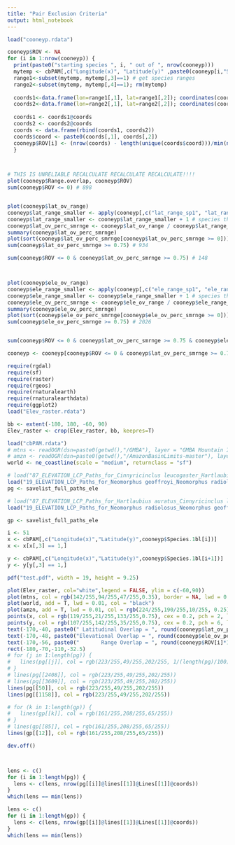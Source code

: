 ```yaml
---
title: "Pair Exclusion Criteria"
output: html_notebook
---
```



```r
load("cooneyp.rdata")

cooneyp$ROV <- NA
for (i in 1:nrow(cooneyp)) {
  print(paste0("starting species ", i, " out of ", nrow(cooneyp)))
  mytemp <- cbPAM[,c("Longitude(x)", "Latitude(y)" ,paste0(cooneyp[i,"Species.1bl"]), paste0(cooneyp[i,"Species.2bl"]))] # subset pam
  range1<-subset(mytemp, mytemp[,3]==1) # get species ranges
  range2<-subset(mytemp, mytemp[,4]==1); rm(mytemp)
  
  coords1<-data.frame(lon=range1[,1], lat=range1[,2]); coordinates(coords1)<-c("lon","lat"); crs(coords1)<-crs(cbPAM) # get coordinates
  coords2<-data.frame(lon=range2[,1], lat=range2[,2]); coordinates(coords2)<-c("lon","lat"); crs(coords2)<-crs(cbPAM)
  
  coords1 <- coords1@coords
  coords2 <- coords2@coords
  coords <- data.frame(rbind(coords1, coords2))
  coords$coord <- paste0(coords[,1], coords[,2])
  cooneyp$ROV[i] <- (nrow(coords) - length(unique(coords$coord)))/min(nrow(coords1), nrow(coords2))
  }



# THIS IS UNRELIABLE RECALCULATE RECALCULATE RECALCULATE!!!!
plot(cooneyp$Range.overlap, cooneyp$ROV)
sum(cooneyp$ROV <= 0) # 898


plot(cooneyp$lat_ov_range)
cooneyp$lat_range_smaller <- apply(cooneyp[,c("lat_range_sp1", "lat_range_sp2")], MARGIN = 1, FUN = min, na.rm = T)
cooneyp$lat_range_smaller <- cooneyp$lat_range_smaller + 1 # species that occur in a single grid cell should have a value or 1, not 0 for this calc!
cooneyp$lat_ov_perc_smrnge <- cooneyp$lat_ov_range / cooneyp$lat_range_smaller
summary(cooneyp$lat_ov_perc_smrnge)
plot(sort(cooneyp$lat_ov_perc_smrnge[cooneyp$lat_ov_perc_smrnge >= 0])); abline(h=0.75, col = "red")
sum(cooneyp$lat_ov_perc_smrnge >= 0.75) # 934

sum(cooneyp$ROV <= 0 & cooneyp$lat_ov_perc_smrnge >= 0.75) # 148



plot(cooneyp$ele_ov_range)
cooneyp$ele_range_smaller <- apply(cooneyp[,c("ele_range_sp1", "ele_range_sp2")], MARGIN = 1, FUN = min, na.rm = T)
cooneyp$ele_range_smaller <- cooneyp$ele_range_smaller + 1 # species that occur in a single grid cell should have a value or 1, not 0 for this calc!
cooneyp$ele_ov_perc_smrnge <- cooneyp$ele_ov_range / cooneyp$ele_range_smaller
summary(cooneyp$ele_ov_perc_smrnge)
plot(sort(cooneyp$ele_ov_perc_smrnge[cooneyp$ele_ov_perc_smrnge >= 0])); abline(h=0.75, col = "red")
sum(cooneyp$ele_ov_perc_smrnge >= 0.75) # 2026


sum(cooneyp$ROV <= 0 & cooneyp$lat_ov_perc_smrnge >= 0.75 & cooneyp$ele_ov_perc_smrnge >= 0.75) # 146

cooneyp <- cooneyp[cooneyp$ROV <= 0 & cooneyp$lat_ov_perc_smrnge >= 0.75 & cooneyp$ele_ov_perc_smrnge >= 0.75,]
```


```r

require(rgdal)
require(sf)
require(raster)
require(rgeos)
require(rnaturalearth)
require(rnaturalearthdata)
require(ggplot2)
load("Elev_raster.rdata")

bb <- extent(-180, 180, -60, 90)
Elev_raster <- crop(Elev_raster, bb, keepres=T)

load("cbPAM.rdata")
# mtns <- readOGR(dsn=paste0(getwd(),"/GMBA"), layer = "GMBA Mountain Inventory_v1.2-World", verbose = FALSE)
# amzn <- readOGR(dsn=paste0(getwd(),"/AmazonBasinLimits-master"), layer = "amazon_sensulatissimo_gmm_v1", verbose = FALSE)
world <- ne_coastline(scale = "medium", returnclass = "sf")

# load("87_ELEVATION_LCP_Paths_for_Cinnyricinclus leucogaster_Hartlaubius auratus_origin_1_to_5000.rdata")
load("19_ELEVATION_LCP_Paths_for_Neomorphus geoffroyi_Neomorphus radiolosus_origin_1_to_5000.rdata")
pg <- savelist_full_paths_ele

# load("87_ELEVATION_LCP_Paths_for_Hartlaubius auratus_Cinnyricinclus leucogaster_origin_1_to_5000.rdata")
load("19_ELEVATION_LCP_Paths_for_Neomorphus radiolosus_Neomorphus geoffroyi_origin_1_to_5000.rdata")

gp <- savelist_full_paths_ele
```

```r
i <- 51
x <- cbPAM[,c("Longitude(x)","Latitude(y)",cooneyp$Species.1bl[i])]
x <- x[x[,3] == 1,]

y <- cbPAM[,c("Longitude(x)","Latitude(y)",cooneyp$Species.1bl[i+1])]
y <- y[y[,3] == 1,]

pdf("test.pdf", width = 19, height = 9.25)

plot(Elev_raster, col="white",legend = FALSE, ylim = c(-60,90))
plot(mtns, col = rgb(142/255,94/255,47/255,0.35), border = NA, lwd = 0.0001, add = T)
plot(world, add = T, lwd = 0.01, col = "black")
plot(amzn, add = T, lwd = 0.01, col = rgb(224/255,190/255,10/255, 0.25), border = NA)
points(x, col = rgb(119/255,21/255,133/255,0.75), cex = 0.2, pch = 2, lwd = 0.01)
points(y, col = rgb(107/255,142/255,35/255,0.75), cex = 0.2, pch = 6, lwd = 0.01)
text(-170,-40, paste0(" Latitudinal Overlap = ", round(cooneyp$lat_ov_perc_smrnge[i]*100, 2), "%"), pos=4)
text(-170,-48, paste0("Elevational Overlap = ", round(cooneyp$ele_ov_perc_smrnge[i]*100, 2), "%"), pos=4)
text(-170,-56, paste0("       Range Overlap = ", round(cooneyp$ROV[i]*100,2), "%"), pos=4)
rect(-180,-70,-110,-32.5)
# for (j in 1:length(pg)) {
#   lines(pg[[j]], col = rgb(223/255,49/255,202/255, 1/(length(pg)/100)))
# }
# lines(pg[[2408]], col = rgb(223/255,49/255,202/255))
# lines(pg[[3609]], col = rgb(223/255,49/255,202/255))
lines(pg[[50]], col = rgb(223/255,49/255,202/255))
lines(pg[[1158]], col = rgb(223/255,49/255,202/255))

# for (k in 1:length(gp)) {
#   lines(gp[[k]], col = rgb(161/255,208/255,65/255))
# }
# lines(gp[[85]], col = rgb(161/255,208/255,65/255))
lines(gp[[12]], col = rgb(161/255,208/255,65/255))

dev.off()



lens <- c()
for (i in 1:length(pg)) {
  lens <- c(lens, nrow(pg[[i]]@lines[[1]]@Lines[[1]]@coords))
}
which(lens == min(lens))

lens <- c()
for (i in 1:length(gp)) {
  lens <- c(lens, nrow(gp[[i]]@lines[[1]]@Lines[[1]]@coords))
}
which(lens == min(lens))
```

